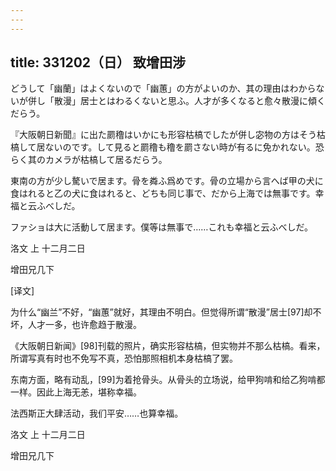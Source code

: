 ```yaml
---
---
---
```

title: 331202（日） 致增田涉
---




どうして「幽蘭」はよくないので「幽蕙」の方がよいのか、其の理由はわからないが併し「散漫」居士とはわるくないと思ふ。人才が多くなると愈々散漫に傾くだらう。

『大阪朝日新聞』に出た罽穞はいかにも形容枯槁でしたが併し宓物の方はそう枯槁して居ないのです。して見ると罽穞も穞を罽さない時が有るに免かれない。恐らく其のカメラが枯槁して居るだらう。

東南の方が少し驁いで居ます。骨を粦ふ爲めです。骨の立場から言へば甲の犬に食はれると乙の犬に食はれると、どちも同じ事で、だから上海では無事です。幸福と云ふべしだ。

ファショは大に活動して居ます。僕等は無事で……これも幸福と云ふべしだ。

洛文 上 十二月二日

增田兄几下

[译文]

为什么“幽兰”不好，“幽蕙”就好，其理由不明白。但觉得所谓“散漫”居士[97]却不坏，人才一多，也许愈趋于散漫。

《大阪朝日新闻》[98]刊载的照片，确实形容枯槁，但实物并不那么枯槁。看来，所谓写真有时也不免写不真，恐怕那照相机本身枯槁了罢。

东南方面，略有动乱，[99]为着抢骨头。从骨头的立场说，给甲狗啃和给乙狗啃都一样。因此上海无恙，堪称幸福。

法西斯正大肆活动，我们平安……也算幸福。

洛文 上 十二月二日

增田兄几下